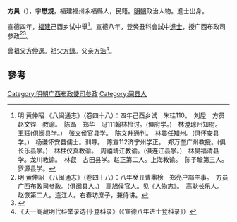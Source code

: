 '''方員'''（{{bd|1407年||？}}），字'''懋規'''，福建福州永福縣人，民籍。[[明朝|明朝]]政治人物。進士出身。

宣德四年，[[福建|福建]]己酉乡试中舉<ref>明·黄仲昭 《八闽通志》（卷四十八）：四年己酉乡试　朱珪110。　刘垕　方员　赵文铿　教谕。　陈晶　郑华　冯111翰林检讨。(俱府学。)　林澄琼州知府。　王珏(俱闽县学。)　张文侯官县学。　陈文升通判。　林震任知州。(俱怀安县学。)　杨谦怀安县儒士。训导。　陈宣112济宁州学正。　郑万奎广州教授。(俱长乐县学。)　林柱仪真教谕。　周禧靖江教谕。(俱连江县学。)　林昊福清县学。龙川教谕。　林叡　古田县学。赵正第二人。上海教谕。　陈子瞻第三人。罗源县学。</ref>。宣德八年，登癸丑科會試中[[進士|進士]]，授广西布政司参政<ref>明·黄仲昭 《八闽通志》（卷四十八）：八年癸丑曹鼎榜　郑亮户部主事。　方员广西布政司参政。(俱闽县人。)　高旭侯官人。见《人物志》。　高耿长乐人。　赵恢第二人。连江人。右春坊庶子，兼侍讲。</ref><ref>{{cite web|title=《福州府志（清·乾隆）》选举四|url=http://www.fzdqw.com/ShowText.asp?ToBook=1411&index=96&|publisher=福州地情网|accessdate=2014-05-04|deadurl=yes|archiveurl=https://web.archive.org/web/20140504191714/http://www.fzdqw.com/ShowText.asp?ToBook=1411&index=96&|archivedate=2014-05-04}}</ref>。

曾祖父[[方仲選|方仲選]]。祖父[[方錄|方錄]]。父亲[[方浩|方浩]]<ref>《天一阁藏明代科举录选刊·登科录》（《宣德八年进士登科录》）</ref>。

==參考==
{{reflist}}
{{明朝人物小作品}}
{{宣德八年癸丑科殿試金榜}}
[[Category:明朝广西布政使司参政|Category:明朝广西布政使司参政]]
[[Category:闽县人|Category:闽县人]]